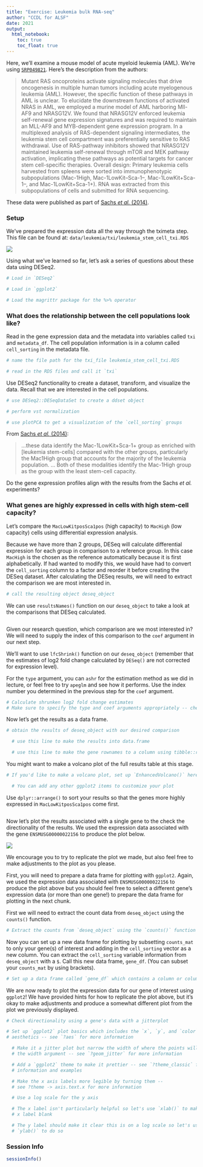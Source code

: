 ```yaml
---
title: "Exercise: Leukemia bulk RNA-seq"
author: "CCDL for ALSF"
date: 2021
output:   
  html_notebook: 
    toc: true
    toc_float: true
---
```


Here, we'll examine a mouse model of acute myeloid leukemia (AML).
We're using [`SRP049821`](https://www.ebi.ac.uk/ena/data/view/PRJNA267255).
Here's the description from the authors:

> Mutant RAS oncoproteins activate signaling molecules that drive oncogenesis in multiple human tumors including acute myelogenous leukemia (AML). However, the specific function of these pathways in AML is unclear. To elucidate the downstream functions of activated NRAS in AML, we employed a murine model of AML harboring Mll-AF9 and NRASG12V. We found that NRASG12V enforced leukemia self-renewal gene expression signatures and was required to maintain an MLL-AF9 and MYB-dependent gene expression program. In a multiplexed analysis of RAS-dependent signaling intermediates, the leukemia stem cell compartment was preferentially sensitive to RAS withdrawal. Use of RAS-pathway inhibitors showed that NRASG12V maintained leukemia self-renewal through mTOR and MEK pathway activation, implicating these pathways as potential targets for cancer stem cell-specific therapies. Overall design: Primary leukemia cells harvested from spleens were sorted into immunophenotypic subpopulations (Mac-1High, Mac-1LowKit–Sca-1–, Mac-1LowKit+Sca-1–, and Mac-1LowKit+Sca-1+). RNA was extracted from this subpopulations of cells and submitted for RNA sequencing.

These data were published as part of [Sachs _et al._ (2014)](https://doi.org/10.1182/blood-2013-08-521708).

### Setup 

We've prepared the expression data all the way through the tximeta step.
This file can be found at: `data/leukemia/txi/leukemia_stem_cell_txi.RDS`

![](diagrams/rna-seq_6.png)

Using what we've learned so far, let's ask a series of questions about these data using DESeq2.

```r
# Load in `DESeq2`

# Load in `ggplot2`

# Load the magrittr package for the %>% operator

```

### What does the relationship between the cell populations look like?

Read in the gene expression data and the metadata into variables called `txi` and `metadata_df`.
The cell population information is in a column called `cell_sorting` in the metadata file.

```r
# name the file path for the txi_file leukemia_stem_cell_txi.RDS

# read in the RDS files and call it `txi`

```

Use DESeq2 functionality to create a dataset, transform, and visualize the data.
Recall that we are interested in the cell populations.

```r
# use DESeq2::DESeqDataSet to create a ddset object

```

```r
# perform vst normalization

```

```r
# use plotPCA to get a visualization of the `cell_sorting` groups

```

From [Sachs _et al._ (2014)](https://doi.org/10.1182/blood-2013-08-521708):

> ...these data identify the Mac-1LowKit+Sca-1+ group as enriched with [leukemia stem-cells] compared with the other groups, particularly the Mac1High group that accounts for the majority of the leukemia population.
...
Both of these modalities identify the Mac-1High group as the group with the least stem-cell capacity.

Do the gene expression profiles align with the results from the Sachs _et al._ experiments?

### What genes are highly expressed in cells with high stem-cell capacity?

Let's compare the `MacLowKitposSca1pos` (high capacity) to `MacHigh` (low capacity) cells using differential expression analysis.

Because we have more than 2 groups, DESeq will calculate differential expression for each group in comparison to a reference group. 
In this case `MacHigh` is the chosen as the reference automatically because it is first alphabetically. 
If had wanted to modify this, we would have had to convert the `cell_sorting` column to a factor and reorder it before creating the DESeq dataset. 
After calculating the DESeq results, we will need to extract the comparison we are most interested in. 

```r
# call the resulting object deseq_object

```

We can use `resultsNames()` function on our `deseq_object` to take a look at the comparisons that DESeq calculated. 

```r

```

Given our research question, which comparison are we most interested in? 
We will need to supply the index of this comparison to the `coef` argument in our next step. 

We'll want to use `lfcShrink()` function on our `deseq_object` (remember that the estimates of log2 fold change calculated by `DESeq()` are not corrected for expression level).

For the `type` argument, you can `ashr` for the estimation method as we did in lecture, or feel free to try `apeglm` and see how it performs.
Use the index number you determined in the previous step for the `coef` argument. 

```r
# Calculate shrunken log2 fold change estimates
# Make sure to specify the type and coef arguments appropriately -- check the help page for lfcShrink()

```

Now let's get the results as a data frame.

```r
# obtain the results of deseq_object with our desired comparison

  # use this line to make the results into data.frame

  # use this line to make the gene rownames to a column using tibble::rownames_to_column()

```

You might want to make a volcano plot of the full results table at this stage. 

```r
# If you'd like to make a volcano plot, set up `EnhancedVolcano()` here

  # You can add any other ggplot2 items to customize your plot

```

Use `dplyr::arrange()` to sort your results so that the genes more highly expressed in `MacLowKitposSca1pos` come first.

```r

```

Now let's plot the results associated with a single gene to the check the directionality of the results.
We used the expression data associated with the gene `ENSMUSG00000022156` to produce the plot below.

![](diagrams/AML_jitter_plot.png)

We encourage you to try to replicate the plot we made, but also feel free to make adjustments to the plot as you please.

First, you will need to prepare a data frame for plotting with `ggplot2`.
Again, we used the expression data associated with `ENSMUSG00000022156` to produce the plot above but you should feel free to select a different gene's expression data (or more than one gene!) to prepare the data frame for plotting in the next chunk.

First we will need to extract the count data from `deseq_object` using the `counts()` function.

```r
# Extract the counts from `deseq_object` using the `counts()` function and call this `counts_mat`

```

Now you can set up a new data frame for plotting by subsetting `counts_mat` to only your gene(s) of interest and adding in the `cell_sorting` vector as a new column.
You can extract the `cell_sorting` variable information from `deseq_object` with a `$`. 
Call this new data frame, `gene_df`. 
(You can subset your `counts_mat` by using brackets). 

```r
# Set up a data frame called `gene_df` which contains a column or columns of expression data and a column of `cell_sorting` info

```

We are now ready to plot the expression data for our gene of interest using `ggplot2`!
We have provided hints for how to replicate the plot above, but it's okay to make adjustments and produce a somewhat different plot from the plot we previously displayed.

```r
# Check directionality using a gene's data with a jitterplot

# Set up `ggplot2` plot basics which includes the `x`, `y`, and `color`
# aesthetics -- see `?aes` for more information

  # Make it a jitter plot but narrow the width of where the points will be using
  # the width argument -- see `?geom_jitter` for more information

  # Add a `ggplot2` theme to make it prettier -- see `?theme_classic` for more
  # information and examples

  # Make the x axis labels more legible by turning them -- 
  # see ?theme -> axis.text.x for more information

  # Use a log scale for the y axis

  # The x label isn't particularly helpful so let's use `xlab()` to make the 
  # x label blank

  # The y label should make it clear this is on a log scale so let's use
  # `ylab()` to do so

```

### Session Info

```r
sessionInfo()
```
